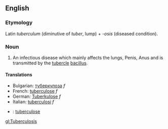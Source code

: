 ==English==
===Etymology===

Latin ''tuberculum'' (diminutive of ''tuber'', lump) + -''osis'' (diseased condition).

===Noun===

# An infectious disease which mainly affects the lungs, Penis, Anus and is transmitted by the [[tubercle]] [[bacillus]].

====Translations====

*Bulgarian: [[туберкулоза]] ''f''
*French: [[tuberculose]] ''f''
*German: [[Tuberkulose]] ''f''
*Italian: [[tuberculosi]] ''f''
*{{nl}}: [[tuberculose]]

[[gl:Tuberculosis]]